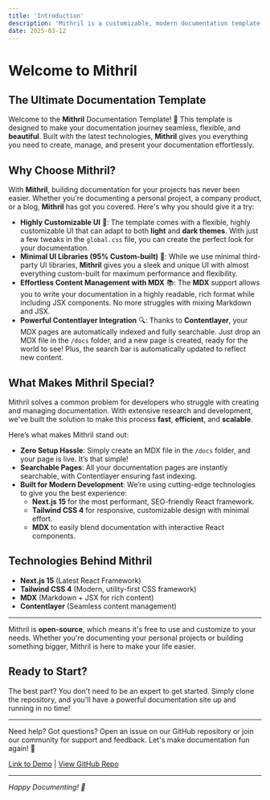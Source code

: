 ```yaml
---
title: 'Introduction'
description: 'Mithril is a customizable, modern documentation template designed to help developers create, manage, and present their project documentation effortlessly. With support for MDX, light and dark themes, and a powerful content management system, Mithril makes documentation easy and fun!'
date: 2025-03-12
---
```


# Welcome to **Mithril**

## The Ultimate Documentation Template

Welcome to the **Mithril** Documentation Template! 🎉 This template is designed to make your documentation journey seamless, flexible, and **beautiful**. Built with the latest technologies, **Mithril** gives you everything you need to create, manage, and present your documentation effortlessly.

## Why Choose Mithril?

With **Mithril**, building documentation for your projects has never been easier. Whether you're documenting a personal project, a company product, or a blog, **Mithril** has got you covered. Here's why you should give it a try:

- **Highly Customizable UI** 🌈: The template comes with a flexible, highly customizable UI that can adapt to both **light** and **dark themes**. With just a few tweaks in the `global.css` file, you can create the perfect look for your documentation.
- **Minimal UI Libraries (95% Custom-built)** 🚀: While we use minimal third-party UI libraries, **Mithril** gives you a sleek and unique UI with almost everything custom-built for maximum performance and flexibility.
- **Effortless Content Management with MDX** 📚: The **MDX** support allows you to write your documentation in a highly readable, rich format while including JSX components. No more struggles with mixing Markdown and JSX.
- **Powerful Contentlayer Integration** 🔍: Thanks to **Contentlayer**, your MDX pages are automatically indexed and fully searchable. Just drop an MDX file in the `/docs` folder, and a new page is created, ready for the world to see! Plus, the search bar is automatically updated to reflect new content.

## What Makes Mithril Special?

Mithril solves a common problem for developers who struggle with creating and managing documentation. With extensive research and development, we've built the solution to make this process **fast**, **efficient**, and **scalable**.

Here’s what makes Mithril stand out:

- **Zero Setup Hassle**: Simply create an MDX file in the `/docs` folder, and your page is live. It’s that simple!
- **Searchable Pages**: All your documentation pages are instantly searchable, with Contentlayer ensuring fast indexing.
- **Built for Modern Development**: We’re using cutting-edge technologies to give you the best experience:
  - **Next.js 15** for the most performant, SEO-friendly React framework.
  - **Tailwind CSS 4** for responsive, customizable design with minimal effort.
  - **MDX** to easily blend documentation with interactive React components.

## Technologies Behind Mithril

- **Next.js 15** (Latest React Framework)
- **Tailwind CSS 4** (Modern, utility-first CSS framework)
- **MDX** (Markdown + JSX for rich content)
- **Contentlayer** (Seamless content management)

---

Mithril is **open-source**, which means it's free to use and customize to your needs. Whether you're documenting your personal projects or building something bigger, Mithril is here to make your life easier.

## Ready to Start?

The best part? You don't need to be an expert to get started. Simply clone the repository, and you'll have a powerful documentation site up and running in no time!

---

Need help? Got questions? Open an issue on our GitHub repository or join our community for support and feedback. Let's make documentation fun again! 🚀

[Link to Demo](#) | [View GitHub Repo](https://github.com/mithril-framework)

---

_Happy Documenting! 📝_
